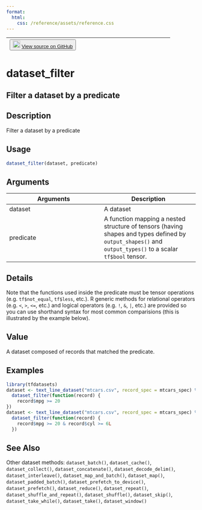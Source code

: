 ```yaml
---
format:
  html:
    css: /reference/assets/reference.css
---
```


| <button class="button"> ![](/reference/assets/GitHub-Mark-32px.png){width="20"} [View source on GitHub](https://github.com/rstudio/tfdatasets//blob/main/R/dataset_methods.R#L477) </button> |
|:------------------------------:|:--------------------------------------:|

# dataset_filter

## Filter a dataset by a predicate

## Description
Filter a dataset by a predicate 


## Usage
```r
dataset_filter(dataset, predicate) 
```

## Arguments
|Arguments|Description|
|---|---|
| dataset | A dataset |
| predicate | A function mapping a nested structure of tensors (having shapes and types defined by `output_shapes()` and `output_types()` to a scalar `tf$bool` tensor. |

## Details
Note that the functions used inside the predicate must be tensor operations (e.g. `tf$not_equal`, `tf$less`, etc.). R generic methods for relational operators (e.g. `<`, `>`, `<=`, etc.) and logical operators (e.g. `!`, `&`, `|`, etc.) are provided so you can use shorthand syntax for most common comparisions (this is illustrated by the example below). 


## Value
A dataset composed of records that matched the predicate. 


## Examples
```r
library(tfdatasets)
dataset <- text_line_dataset("mtcars.csv", record_spec = mtcars_spec) %>% 
  dataset_filter(function(record) { 
    record$mpg >= 20 
}) 
dataset <- text_line_dataset("mtcars.csv", record_spec = mtcars_spec) %>% 
  dataset_filter(function(record) { 
    record$mpg >= 20 & record$cyl >= 6L 
  }) 
```

## See Also
Other dataset methods:  `dataset_batch()`, `dataset_cache()`, `dataset_collect()`, `dataset_concatenate()`, `dataset_decode_delim()`, `dataset_interleave()`, `dataset_map_and_batch()`, `dataset_map()`, `dataset_padded_batch()`, `dataset_prefetch_to_device()`, `dataset_prefetch()`, `dataset_reduce()`, `dataset_repeat()`, `dataset_shuffle_and_repeat()`, `dataset_shuffle()`, `dataset_skip()`, `dataset_take_while()`, `dataset_take()`, `dataset_window()`

